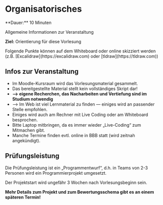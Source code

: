 
# Organisatorisches

<Callout>
  **Dauer:** 10 Minuten

  Allgemeine Informationen zur Veranstaltung

  **Ziel:** Orientierung für diese Vorlesung
</Callout>

<Callout type="info">
Folgende Punkte können auf dem Whiteboard oder online skizziert werden (z.B. [Excalidraw](https://excalidraw.com) oder [tldraw](https://tldraw.com))
</Callout>

## Infos zur Veranstaltung

- Im Moodle-Kursraum wird das Vorlesungsmaterial gesammelt.
- Das bereitgestellte Material stellt kein vollständiges Skript dar!
- **&xrarr; eigene Recherchen, das Nacharbeiten und Vertiefung sind im Studium notwendig**
- &xrarr; Im Web ist viel Lernmaterial zu finden &mdash; einiges wird an passender Stelle empfohlen.
- Einiges wird auch am Rechner mit Live Coding oder am Whiteboard besprochen.
- Bitte Laptop mitbringen, da es immer wieder „Live-Coding“ zum Mitmachen gibt. 
- Manche Termine finden evtl. online in BBB statt (wird zeitnah angekündigt).

## Prüfungsleistung
Die Prüfungsleistung ist ein „Programmentwurf“, d.h. in 
Teams von 2-3 Personen wird ein Programmierprojekt umgesetzt.

Der Projektstart wird ungefähr 3 Wochen nach Vorlesungsbeginn sein.

**Mehr Details zum Projekt und zum Bewertungsschema gibt es an einem späteren Termin!**
        